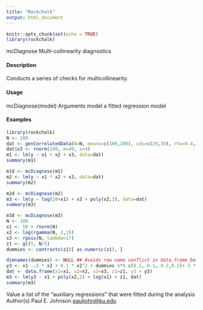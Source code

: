 ---
title: "Rockchalk"
output: html_document
---

```{r setup, include=FALSE}
knitr::opts_chunk$set(echo = TRUE)
library(rockchalk)
```

mcDiagnose Multi-collinearity diagnostics

#### Description

Conducts a series of checks for multicollinearity.

#### Usage

mcDiagnose(model)
Arguments
model a fitted regression model

#### Examples
```{r}
library(rockchalk)
N <- 100
dat <- genCorrelatedData(N=N, means=c(100,200), sds=c(20,30), rho=0.4, stde=10)
dat$x3 <- rnorm(100, m=40, s=4)
m1 <- lm(y ~ x1 + x2 + x3, data=dat)
summary(m1)
```

```{r}
m1d <- mcDiagnose(m1)
m2 <- lm(y ~ x1 * x2 + x3, data=dat)
summary(m2)
```

```{r}
m2d <- mcDiagnose(m2)
m3 <- lm(y ~ log(10+x1) + x3 + poly(x2,2), data=dat)
summary(m3)
```

```{r}
m3d <- mcDiagnose(m3)
N <- 100
x1 <- 50 + rnorm(N)
x2 <- log(rgamma(N, 2,1))
x3 <- rpois(N, lambda=17)
z1 <- gl(5, N/5)
dummies <- contrasts(z1)[ as.numeric(z1), ]

dimnames(dummies) <- NULL ## Avoids row name conflict in data.frame below
y3 <- x1 -.5 * x2 + 0.1 * x2^2 + dummies %*% c(0.1,-0.1,-0.2,0.2)+ 5 * rnorm(N)
dat <- data.frame(x1=x1, x2=x2, x3=x3, z1=z1, y3 = y3)
m3 <- lm(y3 ~ x1 + poly(x2,2) + log(x1) + z1, dat)
summary(m3)
```

Value
a list of the "auxiliary regressions" that were fitted during the analysis
Author(s)
Paul E. Johnson <pauljohn@ku.edu>
